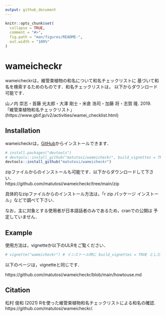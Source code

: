 ```yaml
---
output: github_document
---
```


```r
knitr::opts_chunk$set(
  collapse = TRUE,
  comment = "#>",
  fig.path = "man/figures/README-",
  out.width = "100%"
)
```

# wameicheckr

wameicheckrは，維管束植物の和名について和名チェックリストに
基づいて和名を検索するためのものです．和名チェックリストは，
以下からダウンロード可能です．

山ノ内 崇志・首藤 光太郎・大澤 剛士・米倉 浩司・加藤 将・志賀 隆. 2019. 
    「維管束植物和名チェックリスト」 
    (https://www.gbif.jp/v2/activities/wamei_checklist.html)

## Installation

wameicheckrは，[GitHub](https://github.com/)からインストールできます．

``` r
# install.packages("devtools")
# devtools::install_github("matutosi/wameicheckr", build_vignettes = TRUE) # pandocが必要
devtools::install_github("matutosi/wameicheckr")

```

zipファイルからのインストールも可能です．以下からダウンロードして下さい．   
https://github.com/matutosi/wameicheckr/tree/main/zip

具体的なzipファイルからのインストール方法は，「r zip パッケージ インストール」などで調べて下さい．


なお，主に対象とする使用者が日本語話者のみであるため，cranでの公開は
予定していません．

## Example

使用方法は，vignetteか以下のULRをご覧ください．

``` r
# vignette("wameicheckr") # インストール時に build_vignettes = TRUE としたとき
```

以下のページは，vignetteと同じです．

https://github.com/matutosi/wameicheckr/blob/main/howtouse.md

## Citation

松村 俊和 (2021) Rを使った維管束植物和名チェックリストによる和名の確認. https://github.com/matutosi/wameicheckr/.
